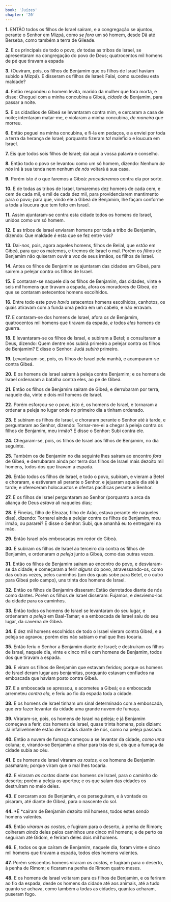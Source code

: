 ```yaml
---
book: 'Juízes'
chapter: '20'
---
```


**1.** ENTÃO todos os filhos de Israel saíram, e a congregação se ajuntou, perante o Senhor em Mizpá, como *se fora* um só homem, desde Dã até Berseba, como também a terra de Gileade.

**2.** E os principais de todo o povo, *de* todas as tribos de Israel, se apresentaram na congregação do povo de Deus; quatrocentos mil homens de pé que tiravam a espada

**3.** (Ouviram, pois, os filhos de Benjamim que os filhos de Israel haviam subido a Mizpá). E disseram os filhos de Israel: Falai, como sucedeu esta maldade?

**4.** Então respondeu o homem levita, marido da mulher que fora morta, e disse: Cheguei com a minha concubina a Gibeá, *cidade* de Benjamim, para passar a noite.

**5.** E os cidadãos de Gibeá se levantaram contra mim, e cercaram a casa de noite; intentaram matar-me, e violaram a minha concubina, *de maneira* que morreu.

**6.** Então peguei na minha concubina, e fi-la em pedaços, e a enviei por toda a terra da herança de Israel; porquanto fizeram *tal* malefício e loucura em Israel.

**7.** Eis que todos sois filhos de Israel; dai aqui a vossa palavra e conselho.

**8.** Então todo o povo se levantou como um só homem, dizendo: Nenhum *de nós* irá à sua tenda nem nenhum *de nós* voltará à sua casa.

**9.** Porém isto *é* o que faremos a Gibeá: *procederemos* contra ela por sorte.

**10.** E de todas as tribos de Israel, tomaremos dez homens de cada cem, e cem de cada mil, e mil de cada dez mil, para providenciarem mantimento para o povo; para que, vindo ele a Gibeá de Benjamim, lhe façam conforme a toda a loucura que tem feito em Israel.

**11.** Assim ajuntaram-se contra esta cidade todos os homens de Israel, unidos como um só homem.

**12.** E as tribos de Israel enviaram homens por toda a tribo de Benjamim, dizendo: Que maldade *é* esta que se fez entre vós?

**13.** Dai-*nos*, pois, agora aqueles homens, filhos de Belial, que *estão* em Gibeá, para que os matemos, e tiremos de Israel o mal. Porém os *filhos* de Benjamim não quiseram ouvir a voz de seus irmãos, os filhos de Israel.

**14.** Antes os filhos de Benjamim se ajuntaram das cidades em Gibeá, para saírem a pelejar contra os filhos de Israel.

**15.** E contaram-se naquele dia os filhos de Benjamim, das cidades, vinte e seis mil homens que tiravam a espada, afora os moradores de Gibeá, de que se contaram setecentos homens escolhidos.

**16.** Entre todo este povo *havia* setecentos homens escolhidos, canhotos, os quais atiravam com a funda uma pedra em um cabelo, e não erravam.

**17.** E contaram-se dos homens de Israel, afora *os de* Benjamim, quatrocentos mil homens que tiravam da espada, *e* todos *eles* homens de guerra.

**18.** E levantaram-se os filhos de Israel, e subiram a Betel; e consultaram a Deus, dizendo: Quem dentre nós subirá primeiro a pelejar contra os filhos de Benjamim? E disse o Senhor: Judá *subirá* primeiro.

**19.** Levantaram-se, pois, os filhos de Israel pela manhã, e acamparam-se contra Gibeá.

**20.** E os homens de Israel saíram à peleja contra Benjamim; e os homens de Israel ordenaram a batalha contra eles, ao pé de Gibeá.

**21.** Então os filhos de Benjamim saíram de Gibeá, e derrubaram por terra, naquele dia, vinte e dois mil homens de Israel.

**22.** Porém esforçou-se o povo, isto é, os homens de Israel, e tornaram a ordenar a peleja no lugar onde no primeiro dia a tinham ordenado.

**23.** E subiram os filhos de Israel, e choraram perante o Senhor até à tarde, e perguntaram ao Senhor, dizendo: Tornar-me-ei a chegar à peleja contra os filhos de Benjamim, meu irmão? E disse o Senhor: Subi contra ele.

**24.** Chegaram-se, pois, os filhos de Israel aos filhos de Benjamim, no dia seguinte.

**25.** Também os de Benjamim no dia seguinte lhes saíram ao encontro *fora* de Gibeá, e derrubaram ainda por terra dos filhos de Israel mais dezoito mil homens, todos dos que tiravam a espada.

**26.** Então todos os filhos de Israel, e todo o povo, subiram, e vieram a Betel e choraram, e estiveram ali perante o Senhor, e jejuaram aquele dia até à tarde; e ofereceram holocaustos e ofertas pacíficas perante o Senhor.

**27.** E os filhos de Israel perguntaram ao Senhor (porquanto a arca da aliança de Deus *estava* ali naqueles dias;

**28.** E Fineias, filho de Eleazar, filho de Arão, estava perante ele naqueles dias), dizendo: Tornarei ainda a pelejar contra os filhos de Benjamim, meu irmão, ou pararei? E disse o Senhor: Subi, que amanhã eu to entregarei na mão.

**29.** Então Israel pôs emboscadas em redor de Gibeá.

**30.** E subiram os filhos de Israel ao terceiro dia contra os filhos de Benjamim, e ordenaram *a peleja* junto a Gibeá, como das outras vezes.

**31.** Então os filhos de Benjamim saíram ao encontro do povo, e desviaram-se da cidade; e começaram a ferir *alguns* do povo, atravessando-os, como das outras vezes, pelos caminhos (um dos quais sobe para Betel, e o outro para Gibeá pelo campo), uns trinta dos homens de Israel.

**32.** Então os filhos de Benjamim disseram: Estão derrotados diante de nós como dantes. Porém os filhos de Israel disseram: Fujamos, e desviemo-los da cidade para os caminhos.

**33.** Então todos os homens de Israel se levantaram do seu lugar, e ordenaram *a peleja* em Baal-Tamar; e a emboscada de Israel saiu do seu lugar, da caverna de Gibeá.

**34.** E dez mil homens escolhidos de todo o Israel vieram contra Gibeá, e a peleja se agravou; porém eles não sabiam o mal que lhes tocaria.

**35.** Então feriu o Senhor a Benjamim diante de Israel; e destruíram os filhos de Israel, naquele dia, vinte e cinco mil e cem homens de Benjamim, todos dos que tiravam a espada.

**36.** E viram os filhos de Benjamim que estavam feridos; porque os homens de Israel deram lugar aos benjamitas, porquanto estavam confiados na emboscada que haviam posto contra Gibeá.

**37.** E a emboscada se apressou, e acometeu a Gibeá; e a emboscada arremeteu *contra ela,* e feriu ao fio da espada toda a cidade.

**38.** E os homens de Israel tinham um sinal determinado com a emboscada, que *era* fazer levantar da cidade uma grande nuvem de fumaça.

**39.** Viraram-se, pois, os homens de Israel na peleja; e já Benjamim começava a ferir, dos homens de Israel, quase trinta homens, pois diziam: Já infalivelmente estão derrotados diante de nós, como na peleja passada.

**40.** Então a nuvem de fumaça começou a se levantar da cidade, *como uma* coluna; e, virando-se Benjamim a olhar para trás de si, eis que a fumaça da cidade subia ao céu.

**41.** E os homens de Israel viraram *os rostos,* e os homens de Benjamim pasmaram; porque viram que o mal lhes tocaria.

**42.** E viraram *as costas* diante dos homens de Israel, para o caminho do deserto; porém a peleja os apertou; e os que saíam das cidades os destruíram no meio deles.

**43.** *E* cercaram aos de Benjamim, *e* os perseguiram, e à vontade os pisaram, até diante de Gibeá, para o nascente do sol.

**44.** *E *caíram de Benjamim dezoito mil homens, todos estes *sendo* homens valentes.

**45.** Então *viraram as costas,* e fugiram para o deserto, à penha de Rimom; colheram *ainda* deles pelos caminhos *uns* cinco mil homens; e de perto os seguiram até Gidom, e feriram deles dois mil homens.

**46.** E, todos os que caíram de Benjamim, naquele dia, foram vinte e cinco mil homens que tiravam a espada, todos eles homens valentes.

**47.** Porém seiscentos homens viraram *as costas,* e fugiram para o deserto, à penha de Rimom; e ficaram na penha de Rimom quatro meses.

**48.** E os homens de Israel voltaram para os filhos de Benjamim, e os feriram ao fio da espada, desde os homens da cidade até aos animais, até a tudo quanto se achava, como também a todas as cidades, quantas acharam, puseram fogo.